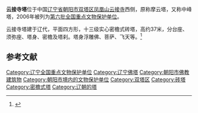 {{coord|41|32|03|N|120|30|20|E|scale:10000|display=title}}
{{文物保护单位
| 级别 = 全国
| 名称 = 云接寺塔
| 图片 = 
| 所在 = [[辽宁省|辽宁省]][[朝阳市|朝阳市]][[双塔区|双塔区]]
| 分类 = 古建筑
| 时代 = 辽
| 编号 = 6-497
| 登录 = 2006年5月25日
}}
'''云接寺塔'''位于中国[[辽宁省|辽宁省]][[朝阳市|朝阳市]][[双塔区|双塔区]][[凤凰山_(朝阳)|凤凰山]][[云接寺|云接寺]]西侧，原称摩云塔，又称中峰塔，2006年被列为[[第六批全国重点文物保护单位|第六批全国重点文物保护单位]]。

云接寺塔建于辽代，平面四方形，十三级实心密檐式砖塔，高约37米，分台座、须弥座、塔身、密檐及塔刹。塔身浮雕佛、菩萨、飞天等。<ref>{{Cite book |author=国家文物局编 |title=全国重点文物保护单位（第六批）·第Ⅳ卷 |publisher=文物出版社 |year=2008 |isbn=978-7-5010-2446-9 |pages=594 }}</ref>

==参考文献==
{{Reflist|2}}

{{辽宁全国重点文物保护单位}}

{{DEFAULTSORT:Y}}
[[Category:辽宁全国重点文物保护单位|Category:辽宁全国重点文物保护单位]]
[[Category:辽宁佛塔|Category:辽宁佛塔]]
[[Category:朝阳市佛教建筑物|Category:朝阳市佛教建筑物]]
[[Category:朝阳市境内的文物保护单位|Category:朝阳市境内的文物保护单位]]
[[Category:双塔区|Category:双塔区]]
[[Category:砖塔|Category:砖塔]]
[[Category:密檐式塔|Category:密檐式塔]]
[[Category:辽朝的塔|Category:辽朝的塔]]